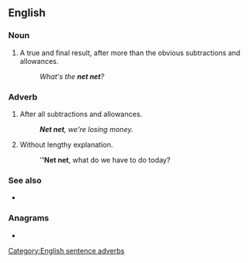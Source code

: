 {{also|net-net}}
==English==

===Noun===
{{en-noun}}

# {{lb|en|business}} A true and final result, after more than the obvious subtractions and allowances.
#: ''What's the '''net net'''?''

===Adverb===
{{en-adv|-}}

# {{lb|en|business}} After all subtractions and allowances.
#: '''''Net net''', we're losing money.''
# {{lb|en|management}} Without lengthy explanation.
#: '''''Net net''', what do we have to do today?

===See also===
* {{l|en|get to the point}}

===Anagrams===
* {{anagrams|en|a=eenntt|entent|tenent|tenten}}

[[Category:English sentence adverbs]]